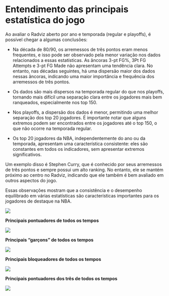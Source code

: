 # Entendimento das principais estatística do jogo

Ao avaliar o Radviz aberto por ano e temporada (regular e playoffs), é possível chegar a algumas conclusões:

* Na década de 80/90, os arremessos de três pontos eram menos frequentes, e isso pode ser observado pela menor variação nos dados relacionados a essas estatísticas. As âncoras 3-pt FG%, 3Pt FG Attempts e 3-pt FG Made não apresentam uma tendência clara. No entanto, nas décadas seguintes, há uma dispersão maior dos dados nessas âncoras, indicando uma maior importância e frequência dos arremessos de três pontos.

* Os dados são mais dispersos na temporada regular do que nos playoffs, tornando mais difícil uma separação clara entre os jogadores mais bem ranqueados, especialmente nos top 150.

* Nos playoffs, a dispersão dos dados é menor, permitindo uma melhor separação dos top 20 jogadores. É importante notar que alguns extremos podem ser encontrados entre os jogadores até o top 150, o que não ocorre na temporada regular.

* Os top 20 jogadores da NBA, independentemente do ano ou da temporada, apresentam uma característica consistente: eles são constantes em todos os indicadores, sem apresentar extremos significativos.

Um exemplo disso é Stephen Curry, que é conhecido por seus arremessos de três pontos e sempre possui um alto ranking. No entanto, ele se mantém próximo ao centro no Radviz, indicando que ele também é bem avaliado em outros aspectos do jogo.

Essas observações mostram que a consistência e o desempenho equilibrado em várias estatísticas são características importantes para os jogadores de destaque na NBA.

![](imagens/15.png)

**Principais pontuadores de todos os tempos**

![](imagens/16.png)

**Principais "garçons" de todos os tempos**

![](imagens/17.png)

**Principais bloqueadores de todos os tempos**

![](imagens/18.png)

**Principais pontuadores dos três de todos os tempos**

![](imagens/19.png)
